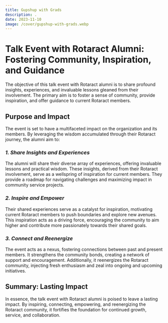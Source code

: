 ---
title: Gupshup with Grads
description: .
date: 2023-11-10
image: /cover/gupshup-with-grads.webp
---

# Talk Event with Rotaract Alumni: Fostering Community, Inspiration, and Guidance

The objective of this talk event with Rotaract alumni is to share profound insights, experiences, and invaluable lessons gleaned from their involvement. The primary aim is to foster a sense of community, provide inspiration, and offer guidance to current Rotaract members. 

## **Purpose and Impact**
The event is set to have a multifaceted impact on the organization and its members. By leveraging the wisdom accumulated through their Rotaract journey, the alumni aim to:

### *1. Share Insights and Experiences*
The alumni will share their diverse array of experiences, offering invaluable lessons and practical wisdom. These insights, derived from their Rotaract involvement, serve as a wellspring of inspiration for current members. They provide a roadmap for navigating challenges and maximizing impact in community service projects.

### *2. Inspire and Empower*
Their shared experiences serve as a catalyst for inspiration, motivating current Rotaract members to push boundaries and explore new avenues. This inspiration acts as a driving force, encouraging the community to aim higher and contribute more passionately towards their shared goals.

### *3. Connect and Reenergize*
The event acts as a nexus, fostering connections between past and present members. It strengthens the community bonds, creating a network of support and encouragement. Additionally, it reenergizes the Rotaract community, injecting fresh enthusiasm and zeal into ongoing and upcoming initiatives.

## **Summary: Lasting Impact**
In essence, the talk event with Rotaract alumni is poised to leave a lasting impact. By inspiring, connecting, empowering, and reenergizing the Rotaract community, it fortifies the foundation for continued growth, service, and collaboration.

